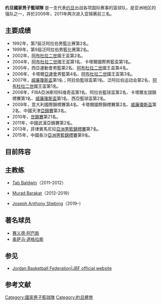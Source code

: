 {{Infobox national basketball team|
  country=Jordan|
  color1=bb0000|
  color2=ffffff|
  nickname=|
  fiba_zone=亞洲籃球總會|
  national_fed=[[約旦籃球協會|JBF]]|
  coach=Joseph Anthony Stiebing|
  joined_fiba=1957|
  logo=Flag of Jordan.svg|
  fiba_ranking=37 {{increase}}12|
  oly_appearances=無|
  oly_medals=無|
  wc_appearances=1|
  wc_medals=無|
  zone_championship=[[亚洲篮球锦标赛|亚锦赛]]|
  zone_appearances=11|
  zone_medals= [[Image:Silver_medal_with_cup.svg|16px]] ''銀牌:'' [[2011年亞洲籃球錦標賽|2011]]<br>[[File:Bronze_medal_asia.svg|16px]] ''銅牌:'' [[2009年亞洲籃球錦標賽|2009]]|
  h_body=ffffff|
  h_pattern_b=_redsides|
  a_body=bb0000|
  a_pattern_b=_whitesides3|
  a_shorts=bb0000|}}

'''约旦國家男子籃球隊''' 是一支代表[[约旦|约旦]]出战各项国际赛事的篮球队，是亚洲地区的强队之一，并於2009年，2011年两次进入亚锦赛前三名。

==主要成绩==
* 1992年，第7屆泛阿拉伯男籃比赛第2名。
* 1999年，第9屆泛阿拉伯男籃比赛第2名。
* 2002年，[[阿布杜拉二世|阿布杜拉二世]]國王盃第2名。
* 2004年，[[阿布杜拉二世|阿布杜拉二世]]國王盃第1名、卡塔爾國際男籃盃第1名。
* 2005年，西亞運動會男籃第2名、[[阿布杜拉二世|阿布杜拉二世]]國王盃第4名。
* 2006年，卡塔爾[[亞運會|亞運會]]男籃第4名、[[阿布杜拉二世|阿布杜拉二世]]國王盃第3名。
* 2007年，[[威廉瓊斯盃|威廉瓊斯盃]]第1名；阿拉伯籃球盃第1名、泛阿拉伯运动会第2名、[[阿布杜拉二世|阿布杜拉二世]]國王盃第1名。
* 2008年，FIBA亞洲斯坦科维奇盃第1名、阿拉伯籃球盃第2名、卡塔爾友誼錦標賽第1名、[[威廉瓊斯盃|威廉瓊斯盃]]第1名、西亞籃球盃第2名。
* 2009年，意大利國際錦標賽第4名、卡塔爾國際錦標賽第2名、[[威廉瓊斯盃|威廉瓊斯盃]]第2名、中國天津[[亞錦賽|亞錦賽]]第3名。
* 2010年，[[世錦賽|世錦賽]]第21名。
* 2011年，中國武漢亞錦賽第2名。
* 2013年，菲律賓馬尼拉[[亞洲男籃錦標賽|亞洲男籃錦標賽]]第7名。
* 2015年，中國長沙[[亞洲男籃錦標賽|亞洲男籃錦標賽]]第9名。

==目前阵容==
{{Jordan National Basketball Team roster}}


==主教练==
* {{flagicon|USA}} [[Tab_Baldwin|Tab Baldwin]]（2011–2012）
* {{flagicon|JOR}} [[Murad_Barakat|Murad Barakat]]（2012–2019）
* {{flagicon|USA}} [[Joseph_Anthony_Stiebing|Joseph Anthony Stiebing]]（2019–）

==著名球员==
*[[赛义德·阿巴斯|赛义德·阿巴斯]]
*[[奥萨马·道格拉斯|奥萨马·道格拉斯]]

== 参见 ==
{{Reflist}}
* [http://jbf.jo/ Jordan Basketball Federation|JBF official website] {{Wayback|url=http://jbf.jo/ |date=20180521082052 }}



== 参考文献 ==
<div class="references-small">
<references />
</div>
{{start box}}
{{succession box |
  before= [[Athletes_in_Action|Athletes in Action]] |
  title= [[威廉·瓊斯盃國際籃球邀請賽|威廉·瓊斯盃國際籃球邀請賽]] |
  years= 2007, 2008 |
  after= [[Iran_national_basketball_team|Iran]]
}}
{{end box}}

{{bb start}}
{{亚洲篮球协会男子队}}
{{International basketball}}

[[Category:國家男子籃球隊|Category:國家男子籃球隊]]
[[Category:約旦體育|Category:約旦體育]]